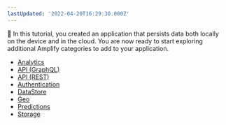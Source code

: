 ```yaml
---
lastUpdated: '2022-04-20T16:29:30.000Z'
---
```

👏 In this tutorial, you created an application that persists data both locally on the device and in the cloud. You are now ready to start exploring additional Amplify categories to add to your application.

- [Analytics](/lib/analytics/getting-started)
- [API (GraphQL)](/lib/graphqlapi/getting-started)
- [API (REST)](/lib/restapi/getting-started)
- [Authentication](/lib/auth/getting-started)
- [DataStore](/lib/datastore/getting-started)
- [Geo](/lib/geo/getting-started)
- [Predictions](/lib/predictions/getting-started)
- [Storage](/lib/storage/getting-started)
